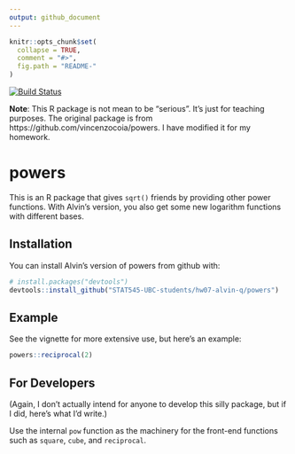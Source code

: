 ```yaml
---
output: github_document
---
```


<!-- README.md is generated from README.Rmd. Please edit that file -->

```r
knitr::opts_chunk$set(
  collapse = TRUE,
  comment = "#>",
  fig.path = "README-"
)
```

[![Build Status](https://travis-ci.org/vincenzocoia/powers.svg?branch=master)](https://travis-ci.org/vincenzocoia/powers)

__Note__: This R package is not mean to be "serious". It's just for teaching purposes. The original package is from https://github.com/vincenzocoia/powers. I have modified it for my homework.

# powers

This is an R package that gives `sqrt()` friends by providing other power functions. With Alvin's version, you also get some new logarithm functions with different bases.

## Installation

You can install Alvin's version of powers from github with:

```r
# install.packages("devtools")
devtools::install_github("STAT545-UBC-students/hw07-alvin-q/powers")
```

## Example

See the vignette for more extensive use, but here's an example:

```r
powers::reciprocal(2)
```

## For Developers

(Again, I don't actually intend for anyone to develop this silly package, but if I did, here's what I'd write.)

Use the internal `pow` function as the machinery for the front-end functions such as `square`, `cube`, and `reciprocal`. 
